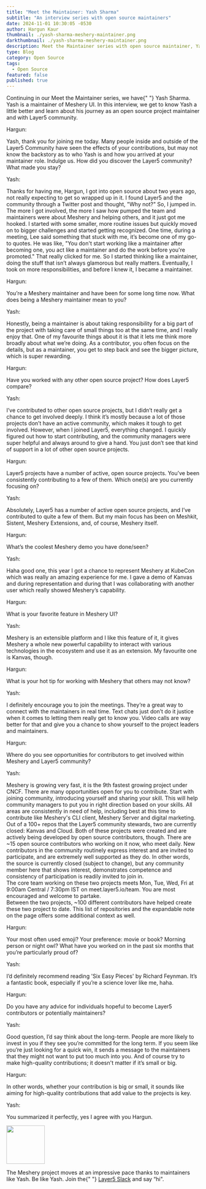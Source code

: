 ```yaml
---
title: "Meet the Maintainer: Yash Sharma"
subtitle: "An interview series with open source maintainers"
date: 2024-11-01 10:30:05 -0530
author: Hargun Kaur
thumbnail: ./yash-sharma-meshery-maintainer.png
darkthumbnail: ./yash-sharma-meshery-maintainer.png
description: Meet the Maintainer series with open source maintainer, Yash Sharma
type: Blog
category: Open Source
tags:
  - Open Source
featured: false
published: true
---
```



<BlogWrapper>
<MeetTheMaintainer>

<div class="intro">
  <p>
    Continuing in our Meet the Maintainer series, we have{" "}
    <Link to="/community/members/yash-sharma">Yash Sharma</Link>. Yash is a
    maintainer of <Link to="/cloud-native-management/meshery">Meshery UI</Link>.
    In this interview, we get to know Yash a little better and learn about his
    journey as an open source project maintainer and with Layer5 community.
  </p>
</div>

<div class="interviewer">
  <span>Hargun:</span>
  <p>
    Yash, thank you for joining me today. Many people inside and outside of the
    Layer5 Community have seen the effects of your contributions, but may not
    know the backstory as to who Yash is and how you arrived at your maintainer
    role. Indulge us. How did you discover the Layer5 community? What made you
    stay?
  </p>
</div>

<div class="interviewee">
  <span>Yash:</span>
  <p>
    Thanks for having me, Hargun, I got into open source about two years ago,
    not really expecting to get so wrapped up in it. I found Layer5 and the
    community through a Twitter post and thought, "Why not?" So, I jumped in.
    The more I got involved, the more I saw how pumped the team and maintainers
    were about Meshery and helping others, and it just got me hooked. I started
    with some smaller, more routine issues but quickly moved on to bigger
    challenges and started getting recognized. One time, during a meeting, Lee
    said something that stuck with me, it’s become one of my go-to quotes. He
    was like, "You don't start working like a maintainer after becoming one, you
    act like a maintainer and do the work before you're promoted." That really
    clicked for me. So I started thinking like a maintainer, doing the stuff
    that isn’t always glamorous but really matters. Eventually, I took on more
    responsibilities, and before I knew it, I became a maintainer.
  </p>
</div>

<div class="interviewer">
  <span>Hargun:</span>
  <p>
    You’re a <Link to="/cloud-native-management/meshery">Meshery</Link> maintainer and have been for some long time now. What does being a Meshery maintainer mean to you?
  </p>
</div>

<div class="interviewee">
  <span>Yash:</span>
  <p>
    Honestly, being a maintainer is about taking responsibility for a big part
    of the project with taking care of small things too at the same time, and I
    really enjoy that. One of my favourite things about it is that it lets me
    think more broadly about what we’re doing. As a contributor, you often focus
    on the details, but as a maintainer, you get to step back and see the bigger
    picture, which is super rewarding.
  </p>
</div>

<div class="interviewer">
  <span>Hargun:</span>
  <p>
    Have you worked with any other open source project? How does Layer5 compare?
  </p>
</div>

<div class="interviewee">
  <span>Yash:</span>
  <p>
    I’ve contributed to other open source projects, but I didn’t really get a
    chance to get involved deeply. I think it’s mostly because a lot of those
    projects don’t have an active community, which makes it tough to get
    involved. However, when I joined Layer5, everything changed. I quickly
    figured out how to start contributing, and the community managers were super
    helpful and always around to give a hand. You just don’t see that kind of
    support in a lot of other open source projects.
  </p>
</div>

<div class="interviewer">
  <span>Hargun:</span>
  <p>
    <Link to="/projects">Layer5 projects</Link> have a number of active, open
    source projects. You’ve been consistently contributing to a few of them.
    Which one(s) are you currently focusing on?
  </p>
</div>

<div class="interviewee">
  <span>Yash:</span>
  <p>
    Absolutely, Layer5 has a number of active open source projects, and I’ve
    contributed to quite a few of them. But my main focus has been on Meshkit,
    Sistent, Meshery Extensions, and, of course, Meshery itself.
  </p>
</div>

<div class="interviewer">
  <span>Hargun:</span>
  <p>What’s the coolest Meshery demo you have done/seen?</p>
</div>

<div class="interviewee">
  <span>Yash:</span>
  <p>
    Haha good one, this year I got a chance to represent Meshery at KubeCon
    which was really an amazing experience for me. I gave a demo of Kanvas and
    during representation and during that I was collaborating with another user
    which really showed Meshery’s capability.
  </p>
</div>

<div class="interviewer">
  <span>Hargun:</span>
  <p>What is your favorite feature in Meshery UI?</p>
</div>

<div class="interviewee">
  <span>Yash:</span>
  <p>
    <Link to="https://meshery.io/">Meshery</Link> is an extensible platform and I like this feature of it, it gives Meshery a whole new powerful capability to interact with various
    technologies in the ecosystem and use it as an extension. My favourite one
    is Kanvas, though.
  </p>
</div>

<div class="interviewer">
  <span>Hargun:</span>
  <p>What is your hot tip for working with Meshery that others may not know?</p>
</div>

<div class="interviewee">
  <span>Yash:</span>
  <p>
    I definitely encourage you to join the meetings. They’re a great way to
    connect with the maintainers in real time. Text chats just don’t do it
    justice when it comes to letting them really get to know you. Video calls
    are way better for that and give you a chance to show yourself to the
    project leaders and maintainers.
  </p>
</div>

<div class="interviewer">
  <span>Hargun:</span>
  <p>
    Where do you see opportunities for contributors to get involved within
    Meshery and Layer5 community?
  </p>
</div>

<div class="interviewee">
  <span>Yash:</span>
  <p>
    Meshery is growing very fast, it is the 9th fastest growing project under
    CNCF. There are many opportunities open for you to contribute. Start
    with joining community, introducing yourself and sharing your skill. This
    will help community managers to put you in right direction based on your
    skills. All areas are consistently in need of help, including best at this
    time to contribute like Meshery's CLI client, Meshery Server and digital
    marketing.
    <br/>
    Out of a 100+ repos that the Layer5 community stewards, two are currently closed: Kanvas and Cloud. Both of these projects were created and are actively being developed by open source contributors, though. There are ~15 open source contributors who working on it now, who meet daily. New contributors in the community routinely express interest and are invited to participate, and are extremely well supported as they do. In other words, the source is currently closed (subject to change), but any community member here that shows interest, demonstrates competence and consistency of participation is readily invited to join in.
    <br/>
    The core team working on these two projects meets Mon, Tue, Wed, Fri at 9:00am Central / 7:30pm IST on <Link to = "https://meet.layer5.io/team">meet.layer5.io/team</Link>. You are most encouraged and welcome to partake.
    <br/>
    Between the two projects, ~100 different contributors have helped create these two project to date. 
    <Link to ="https://layer5.io/community/handbook/repository-overview"> This</Link> list of repositories and the expandable note on the page offers some additional context as well.
  </p>
</div>

<div class="interviewer">
  <span>Hargun:</span>
  <p>
    Your most often used emoji? Your preference: movie or book? Morning person
    or night owl? What have you worked on in the past six months that you’re
    particularly proud of?
  </p>
</div>

<div class="interviewee">
  <span>Yash:</span>
  <p>
    I’d definitely recommend reading 'Six Easy Pieces' by Richard Feynman. It’s
    a fantastic book, especially if you’re a science lover like me, haha.
  </p>
</div>

<div class="interviewer">
  <span>Hargun:</span>
  <p>
    Do you have any advice for individuals hopeful to become Layer5 contributors
    or potentially maintainers?
  </p>
</div>

<div class="interviewee">
  <span>Yash:</span>
  <p>
    Good question, I’d say think about the long-term. People are more likely to
    invest in you if they see you’re committed for the long term. If you seem
    like you’re just looking for a quick win, it sends a message to the
    maintainers that they might not want to put too much into you. And of course
    try to make high-quality contributions; it doesn't matter if it’s small or
    big.
  </p>
</div>

<div class="interviewer">
  <span>Hargun:</span>
  <p>
    In other words, whether your contribution is big or small, it sounds like
    aiming for high-quality contributions that add value to the projects is key.
  </p>
</div>

<div class="interviewee">
  <span>Yash:</span>
  <p>You summarized it perfectly, yes I agree with you Hargun.</p>
</div>

<div class="note">
  <img src={ForkLift} height="100px" />
  <p>
    The Meshery project moves at an impressive pace thanks to maintainers like
    Yash. Be like Yash. Join the{" "}
    <a href="https://slack.layer5.io">Layer5 Slack</a> and say “hi".
  </p>
</div>

</MeetTheMaintainer>
</BlogWrapper>
